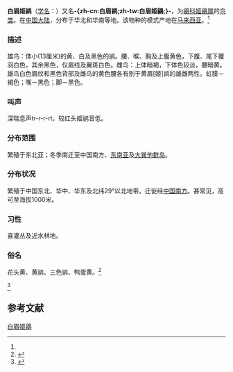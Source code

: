 {{noteTA
|T=zh-cn:白眉姬鹟; zh-tw:白眉鶲; 
|1=zh-cn:白眉姬鹟; zh-tw:白眉鶲; 
}}
{{speciesbox
| name = 白眉姬鹟
| image = Đớp ruồi vàng (cropped).jpg
| image_caption= 成年雄鳥
| image2 = Ficedula zanthopygia 1.jpg
| image2_caption = 成年雌鳥 ([[Mongolia|蒙古]])
| status = LC
| status_system = IUCN3.1
| status_ref = <ref>{{IUCN|id=22709325 |title=''Ficedula zanthopygia'' |assessor=BirdLife International |assessor-link=BirdLife International |version=2013.2 |year=2012 |accessdate=26 November 2013}}</ref>
| genus = Ficedula
| species = zanthopygia
| authority = (Hay)<ref name='id3836'>{{cite web| url =http://www.bioinfo.cn/db05/BjdwSpecies.php?action=view&id=3836| title =白眉姬鶲| work =《中国动物物种编目数据库》| publisher =中国科学院微生物研究所| author =中国科学院动物研究所| accessdate =2009-04-04| deadurl =yes| archiveurl =https://web.archive.org/web/20160305040623/http://www.bioinfo.cn/db05/BjdwSpecies.php?action=view&id=3836| archivedate =2016-03-05}}</ref>
| synonyms = ''Xanthopygia tricolor'' <small>(Hartlaub, 1845)</small><br/>''Muscicapa zanthopygia'' <small>Hay, 1845</small>
| range_map = FicedulaZanthopygiaMap.svg
| range_map_caption = 藍色為繁殖區

}}

'''白眉姬鹟'''（[[学名|学名]]：{{lang|la|''Ficedula zanthopygia''}}）又名'''-{zh-cn:白眉鹟;zh-tw:白眉姬鶲;}-'''，为[[鶲科|鶲科]][[姬鶲属|姬鶲属]]的[[鸟类|鸟类]]。在[[中国大陆|中国大陆]]，分布于华北和华南等地。该物种的模式产地在[[马来西亚|马来西亚]]。<ref name='id3836'/>

=== 描述 ===
{{multiple image
| align = left
| image1 = Ficedula zanthopygia fem.svg
| width1 = 157
| alt1 = 
| caption1 = 
| image2 = Ficedula zanthopygia sk.svg
| width2 = 157
| alt2 = 
| caption2 = 
| footer = 雄性與雌性皆有黃色尾羽
}}
雄鸟：体小(13厘米)的黄、白及黑色的鹟。腰、喉、胸及上腹黄色，下腹、尾下覆羽白色，其余黑色，仅眉线及翼斑白色。雌鸟：上体暗褐，下体色较淡，腰暗黄。雄鸟白色眉纹和黑色背部及雌鸟的黄色腰各有别于黄眉[姬]鹟的雄雌两性。虹膜－褐色；嘴－黑色；脚－黑色。

=== 叫声 ===
深喘息声tr-r-r-rt，较红头姬鹟音低。

=== 分布范围 ===
繁殖于东北亚；冬季南迁至中国南方、[[东南亚|东南亚]]及[[大巽他群岛|大巽他群岛]]。

=== 分布状况 ===
繁殖于中国东北、华中、华东及北纬29°以北地带。迁徙经[[中国北方与南方|中国南方]]。甚常见，高可至海拔1000米。

=== 习性 ===
喜灌丛及近水林地。

=== 俗名 ===
花头黄、黄鹟、三色鹟、鸭蛋黄。<ref>{{Cite book|url=https://www.worldcat.org/oclc/48267025|title=中国鸟类野外手册|last=Ramsay.|first=MacKinnon, John|last2=Fen-qi.|first2=He,|date=2000|publisher=Hunan jiao yu chu ban she|year=|isbn=9787535532244|edition=Di 1 ban|location=Changsha Shi|pages=|chapter=Zhongguo niao lei ye wai shou ce|oclc=48267025}}</ref>

<ref>{{Cite book|title=中国鸟类野外手册|last=马敬能|first=约翰|last2=菲利普斯|last3=何芬奇|publisher=湖南教育出版社|year=2000|isbn=978-7-5355-3224-4|location=长沙|pages=282}}</ref>

== 参考文献 ==
{{reflist}}
{{Taxonbar|from=Q73574}}

[[Category:姬鹟属|白眉姬鶲]]